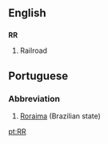 ==English==
==={{initialism}}===
'''RR'''

#Railroad

==Portuguese==
===Abbreviation===
#[[Roraima]] (Brazilian state)

[[pt:RR]]